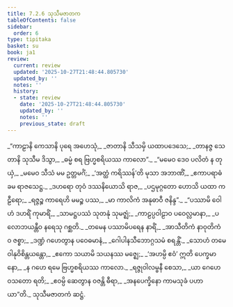 ```yaml
---
title: 7.2.6 သုသီမဇာတက
tableOfContents: false
sidebar:
  order: 6
type: tipitaka
basket: su
book: ja1
review:
  current: review
  updated: '2025-10-27T21:48:44.805730'
  updated_by: ''
  notes: ''
  history:
  - state: review
    date: '2025-10-27T21:48:44.805730'
    updated_by: ''
    notes: ''
    previous_state: draft
---
```



<ReviewStatus review={frontmatter.review} showDetails={true} />

<HypothesisAnnotation frontmatter={frontmatter} />

<DynamicBreadcrumb />

<Division number="114" book="ja1" e="ch" v="22" p="169">

<Paragraph number="1615" type="verses" book="ja1">
_“ကာဠာနိ ကေသာနိ ပုရေ အဟေသုံ,_  
_ဇာတာနိ သီသမှိ ယထာပဒေသေ;_  
_တာနဇ္ဇ သေတာနိ သုသီမ ဒိသွာ,_  
_ဓမ္မံ စရ ဗြဟ္မစရိယဿ ကာလော”._  

</Paragraph>

</Division>
<Division number="115" book="ja1" e="ch" v="22" p="169">

<Paragraph number="1616" type="verses" book="ja1">
_“မမေဝ ဒေဝ ပလိတံ န တုယှံ,_  
_မမေဝ သီသံ မမ ဥတ္တမင်္ဂံ;_  
_‘အတ္ထံ ကရိဿန်’တိ မုသာ အဘာဏိံ,_  
_ဧကာပရာဓံ ခမ ရာဇသေဋ္ဌ._  

</Paragraph>

</Division>
<Division number="116" book="ja1" e="ch" v="22" p="169">

<Paragraph number="1617" type="verses" book="ja1">
_ဒဟရော တုဝံ ဒဿနိယောသိ ရာဇ,_  
_ပဌမုဂ္ဂတော ဟောသိ ယထာ ကဠီရော;_  
_ရဇ္ဇဉ္စ ကာရေဟိ မမဉ္စ ပဿ,_  
_မာ ကာလိကံ အနုဓာဝီ ဇနိန္ဒ”._  

</Paragraph>

</Division>
<Division number="117" book="ja1" e="ch" v="22" p="169">

<Paragraph number="1618" type="verses" book="ja1">
_“ပဿာမိ ဝေါဟံ ဒဟရိံ ကုမာရိံ,_  
_သာမဋ္ဌပဿံ သုတနုံ သုမဇ္ဈံ;_  
_ကာဠပ္ပဝါဠာဝ ပဝေလ္လမာနာ,_  
_ပလောဘယန္တီဝ နရေသု ဂစ္ဆတိ._  

</Paragraph>

</Division>
<Division number="118" book="ja1" e="ch" v="22" p="169">

<Paragraph number="1619" type="verses" book="ja1">
_တမေန ပဿာမိပရေန နာရိံ,_  
_အာသီတိကံ နာဝုတိကံ ဝ ဇစ္စာ;_  
_ဒဏ္ဍံ ဂဟေတွာန ပဝေဓမာနံ,_  
_ဂေါပါနသီဘောဂ္ဂသမံ စရန္တိံ._  

</Paragraph>

</Division>
<Division number="119" book="ja1" e="ch" v="22" p="169">

<Paragraph number="1620" type="verses" book="ja1">
_သောဟံ တမေဝါနုဝိစိန္တယန္တော,_  
_ဧကော သယာမိ သယနဿ မဇ္ဈေ;_  
_‘အဟမ္ပိ ဧဝံ’ ဣတိ ပေက္ခမာနော,_  
_န ဂဟေ ရမေ ဗြဟ္မစရိယဿ ကာလော._  

</Paragraph>

</Division>
<Division number="120" book="ja1" e="ch" v="22" p="170">

<Paragraph number="1621" type="verses" book="ja1">
_ရဇ္ဇုဝါလမ္ဗနီ စေသာ,_  
_ယာ ဂေဟေ ဝသတော ရတိ;_  
_ဧဝမ္ပိ ဆေတွာန ဝဇန္တိ ဓီရာ,_  
_အနပေက္ခိနော ကာမသုခံ ပဟာယာ”တိ._  


</Paragraph>
</Division>

<Paragraph number="1622" type="center" book="ja1">
သုသီမဇာတကံ ဆဋ္ဌံ.
</Paragraph>